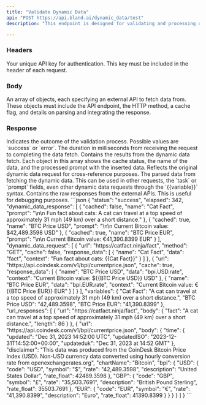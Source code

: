 ```yaml
---
title: "Validate Dynamic Data"
api: "POST https://api.bland.ai/dynamic_data/test"
description: "This endpoint is designed for validating and processing dynamic data obtained from external APIs. The data is used in AI phone calls to ensure compliance with format requirements and functionality."

---
```


### Headers

<ParamField header="authorization" type="string" required>
  Your unique API key for authentication. This key must be included in the header of each request.
</ParamField>

### Body

<ParamField body="dynamic_data" type="array" required>
  An array of objects, each specifying an external API to fetch data from. These objects must include the API endpoint, the HTTP method, a cache flag, and details on parsing and integrating the response.
</ParamField>

### Response

<ResponseField name="status" type="string">
  Indicates the outcome of the validation process. Possible values are `success` or `error`.
</ResponseField>

<ResponseField name="elapsed" type="number">
  The duration in milliseconds from receiving the request to completing the data fetch.
</ResponseField>

<ResponseField name="dynamic_data_response" type="array">
  Contains the results from the dynamic data fetch. Each object in this array shows the cache status, the name of the data, and the processed prompt with the inserted data.
</ResponseField>

<ResponseField name="dynamic_data_request" type="array">
  Reflects the original dynamic data request for cross-reference purposes.
</ResponseField>

<ResponseField name="variables" type="object">
  The parsed data from fetching the dynamic data. This can be used in other requests, the `task` or `prompt` fields, even other dynamic data requests through the `{{variable}}` syntax.
</ResponseField>

<ResponseField name="url_responses" type="array">
  Contains the raw responses from the external APIs. This is useful for debugging purposes.
</ResponseField>

<ResponseExample>
```json
{
    "status": "success",
    "elapsed": 342,
    "dynamic_data_response": [
        {
            "cached": false,
            "name": "Cat Fact",
            "prompt": "\n\n Fun fact about cats: A cat can travel at a top speed of approximately 31 mph (49 km) over a short distance."
        },
        {
            "cached": true,
            "name": "BTC Price USD",
            "prompt": "\n\n Current Bitcoin value: $42,489.3598 USD"
        },
        {
            "cached": true,
            "name": "BTC Price EUR",
            "prompt": "\n\n Current Bitcoin value: €41,390.8399 EUR"
        }
    ],
    "dynamic_data_request": [
        {
            "url": "https://catfact.ninja/fact",
            "method": "GET",
            "cache": false,
            "response_data": [
                {
                    "name": "Cat Fact",
                    "data": "fact",
                    "context": "Fun fact about cats: {{Cat Fact}}"
                }
            ]
        },
        {
            "url": "https://api.coindesk.com/v1/bpi/currentprice.json",
            "cache": true,
            "response_data": [
                {
                    "name": "BTC Price USD",
                    "data": "bpi.USD.rate",
                    "context": "Current Bitcoin value: ${{BTC Price USD}} USD"
                },
                {
                    "name": "BTC Price EUR",
                    "data": "bpi.EUR.rate",
                    "context": "Current Bitcoin value: €{{BTC Price EUR}} EUR"
                }
            ]
        }
    ],
    "variables": {
        "Cat Fact": "A cat can travel at a top speed of approximately 31 mph (49 km) over a short distance.",
        "BTC Price USD": "42,489.3598",
        "BTC Price EUR": "41,390.8399"
    },
    "url_responses": [
        {
            "url": "https://catfact.ninja/fact",
            "body": {
                "fact": "A cat can travel at a top speed of approximately 31 mph (49 km) over a short distance.",
                "length": 86
            }
        },
        {
            "url": "https://api.coindesk.com/v1/bpi/currentprice.json",
            "body": {
                "time": {
                    "updated": "Dec 31, 2023 14:52:00 UTC",
                    "updatedISO": "2023-12-31T14:52:00+00:00",
                    "updateduk": "Dec 31, 2023 at 14:52 GMT"
                },
                "disclaimer": "This data was produced from the CoinDesk Bitcoin Price Index (USD). Non-USD currency data converted using hourly conversion rate from openexchangerates.org",
                "chartName": "Bitcoin",
                "bpi": {
                    "USD": {
                        "code": "USD",
                        "symbol": "&#36;",
                        "rate": "42,489.3598",
                        "description": "United States Dollar",
                        "rate_float": 42489.3598
                    },
                    "GBP": {
                        "code": "GBP",
                        "symbol": "&pound;",
                        "rate": "35,503.7691",
                        "description": "British Pound Sterling",
                        "rate_float": 35503.7691
                    },
                    "EUR": {
                        "code": "EUR",
                        "symbol": "&euro;",
                        "rate": "41,390.8399",
                        "description": "Euro",
                        "rate_float": 41390.8399
                    }
                }
            }
        }
    ]
}
```
</ResponseExample>



